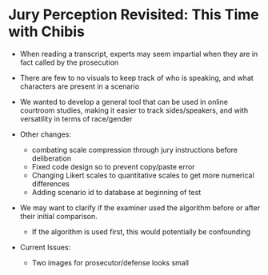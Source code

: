 # Jury Perception Revisited: This Time with Chibis {#study2}

- When reading a transcript, experts may seem impartial when they are in fact called by the prosecution
- There are few to no visuals to keep track of who is speaking, and what characters are present in a scenario
- We wanted to develop a general tool that can be used in online courtroom studies, making it easier to track sides/speakers, and with versatility in terms of race/gender

- Other changes: 
  - combating scale compression through jury instructions before deliberation
  - Fixed code design so to prevent copy/paste error
  - Changing Likert scales to quantitative scales to get more numerical differences
  - Adding scenario id to database at beginning of test
  
- We may want to clarify if the examiner used the algorithm before or after their initial comparison.
  - If the algorithm is used first, this would potentially be confounding
- Current Issues:
  - Two images for prosecutor/defense looks small